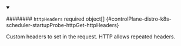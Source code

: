 


<details className="config-field" data-expandable="true" open>
<summary>

######## `httpHeaders` <span className="config-field-required" data-required="false">required</span> <span className="config-field-type">object[]</span> <span className="config-field-default"></span> <span className="config-field-enum"></span> {#controlPlane-distro-k8s-scheduler-startupProbe-httpGet-httpHeaders}

Custom headers to set in the request. HTTP allows repeated headers.

</summary>

<PartialHttpheadersreference />


</details>
